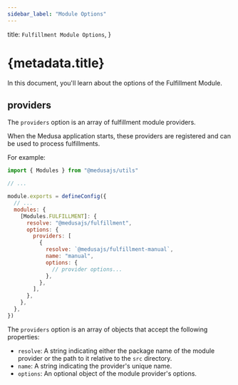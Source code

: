 ```yaml
---
sidebar_label: "Module Options"
---
```



  title: `Fulfillment Module Options`,
}

# {metadata.title}

In this document, you'll learn about the options of the Fulfillment Module.

## providers

The `providers` option is an array of fulfillment module providers.

When the Medusa application starts, these providers are registered and can be used to process fulfillments.

For example:

```js title="medusa-config.js"
import { Modules } from "@medusajs/utils"

// ...

module.exports = defineConfig({
  // ...
  modules: {
    [Modules.FULFILLMENT]: {
      resolve: "@medusajs/fulfillment",
      options: {
        providers: [
          {
            resolve: `@medusajs/fulfillment-manual`,
            name: "manual",
            options: {
              // provider options...
            },
          },
        ],
      },
    },
  },
})
```

The `providers` option is an array of objects that accept the following properties:

- `resolve`: A string indicating either the package name  of the module provider or the path to it relative to the `src` directory.
- `name`: A string indicating the provider's unique name.
- `options`: An optional object of the module provider's options.
